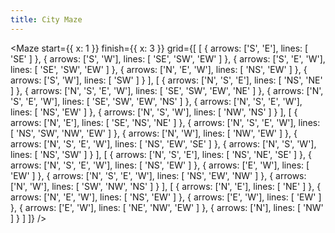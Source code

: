```yaml
---
title: City Maze
---
```



<Maze
    start={{ x: 1 }}
    finish={{ x: 3 }}
    grid={[
        [
            {
                arrows: ['S', 'E'],
                lines: [
                    'SE'
                ]
            },
            {
                arrows: ['S', 'W'],
                lines: [
                    'SE',
                    'SW',
                    'EW'
                ]
            },
            {
                arrows: ['S', 'E', 'W'],
                lines: [
                    'SE',
                    'SW',
                    'EW'
                ]
            },
            {
                arrows: ['N', 'E', 'W'],
                lines: [
                    'NS',
                    'EW'
                ]
            },
            {
                arrows: ['S', 'W'],
                lines: [
                    'SW'
                ]
            }
        ],
        [
            {
                arrows: ['N', 'S', 'E'],
                lines: [
                    'NS',
                    'NE'
                ]
            },
            {
                arrows: ['N', 'S', 'E', 'W'],
                lines: [
                    'SE',
                    'SW',
                    'EW',
                    'NE'
                ]
            },
            {
                arrows: ['N', 'S', 'E', 'W'],
                lines: [
                    'SE',
                    'SW',
                    'EW',
                    'NS'
                ]
            },
            {
                arrows: ['N', 'S', 'E', 'W'],
                lines: [
                    'NS',
                    'EW'
                ]
            },
            {
                arrows: ['N', 'S', 'W'],
                lines: [
                    'NW',
                    'NS'
                ]
            }
        ],
        [
            {
                arrows: ['N', 'E'],
                lines: [
                    'SE',
                    'NS',
                    'NE'
                ]
            },
            {
                arrows: ['N', 'S', 'E', 'W'],
                lines: [
                    'NS',
                    'SW',
                    'NW',
                    'EW'
                ]
            },
            {
                arrows: ['N', 'W'],
                lines: [
                    'NW',
                    'EW'
                ]
            },
            {
                arrows: ['N', 'S', 'E', 'W'],
                lines: [
                    'NS',
                    'EW',
                    'SE'
                ]
            },
            {
                arrows: ['N', 'S', 'W'],
                lines: [
                    'NS',
                    'SW'
                ]
            }
        ],
        [
            {
                arrows: ['N', 'S', 'E'],
                lines: [
                    'NS',
                    'NE',
                    'SE'
                ]
            },
            {
                arrows: ['N', 'S', 'E', 'W'],
                lines: [
                    'NS',
                    'EW'
                ]
            },
            {
                arrows: ['E', 'W'],
                lines: [
                    'EW'
                ]
            },
            {
                arrows: ['N', 'S', 'E', 'W'],
                lines: [
                    'NS',
                    'EW',
                    'NW'
                ]
            },
            {
                arrows: ['N', 'W'],
                lines: [
                    'SW',
                    'NW',
                    'NS'
                ]
            }
        ],
        [
            {
                arrows: ['N', 'E'],
                lines: [
                    'NE'
                ]
            },
            {
                arrows: ['N', 'E', 'W'],
                lines: [
                    'NS',
                    'EW'
                ]
            },
            {
                arrows: ['E', 'W'],
                lines: [
                    'EW'
                ]
            },
            {
                arrows: ['E', 'W'],
                lines: [
                    'NE',
                    'NW',
                    'EW'
                ]
            },
            {
                arrows: ['N'],
                lines: [
                    'NW'
                ]
            }
        ]
    ]}
/>